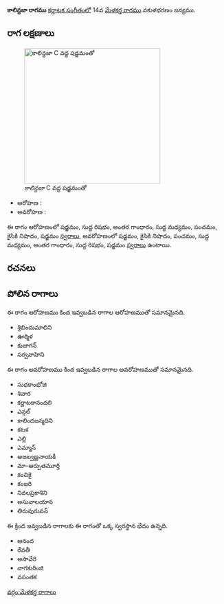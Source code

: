 {{Infobox ragam
	| name          	= కాలిన్దజా
	| synonym	    	= 
	| mela          	= 
	| chakra        	= 
	| janaka        	= 
	| type          	= షడవ
	| arohanam      	= {{svaraC|S|R1|G3|M1|P|N2|S'}} 
	| avarohanam    	= {{svaraC|S'|N2|P|M1|G3|R1|S}}
	| jeeva         	=
	| chhaya        	=
	| nyasa         	=
	| vishesha      	= 
	| equivalent  		= 
}}
{{కర్ణాటక సంగీత రాగాలు}}
'''కాలిన్దజా రాగము''' [[కర్ణాటక సంగీతం]]లో 14వ [[మేళకర్త రాగము]] వకుళభరణం జన్యము. 


==రాగ లక్షణాలు==
[[Image:kalindaja_kb2wiki.png|thumb|right|316px|''కాలిన్దజా'' C వద్ద షడ్జమంతో]]

* ఆరోహణ : {{svaraC|S|R1|G3|M1|P|N2|S'}} 
* అవరోహణ : {{svaraC|S'|N2|P|M1|G3|R1|S}}

ఈ రాగం ఆరోహణంలో షడ్జమం, సుద్ద  రిషభం, అంతర గాంధారం, సుద్ద మధ్యమం, పంచమం, కైసికి నిషాదం, షడ్జమం [[స్వరాలు]], అవరోహణంలో షడ్జమం, కైసికి నిషాదం, పంచమం, సుద్ద మధ్యమం, అంతర గాంధారం, సుద్ద  రిషభం, షడ్జమం [[స్వరాలు]] ఉంటాయి.

==రచనలు==



==పోలిన రాగాలు==
ఈ రాగం ఆరోహణము కింద ఇవ్వబడిన రాగాల ఆరోహణముతో సమానమైనది.
* శ్రిబిందుమాలిని
* ఊర్మిళ
* కుజాగన్
* సర్వవాహిని

ఈ రాగం అవరోహణము కింద ఇవ్వబడిన రాగాల అవరోహణముతో సమానమైనది.
* సుధకాంభోజి
*  శివార
* కర్ణాటకానందలి
* ఎన్గల్
* కాలిందజన్మదిని
* కటక
* ఎల్లి
* ఎమ్మాన్
* అజల్వణ్ణనాయకీ
* మా-ఆర్పుతమూర్తి
* కంచికై
* కంజరి
* నిదలప్రకాశిని
* అసువాలయాన
*  తిరువురువన్

ఈ క్రింద ఇవ్వబడిన రాగాలకు ఈ రాగంతో ఒక్క స్వరస్థాన భేదం ఉన్నది.
* ఆనంద
* రేవతీ
*  అసావేరి
* నాగకురింజి
* వసంతక



[[వర్గం:మేళకర్త రాగాలు]]